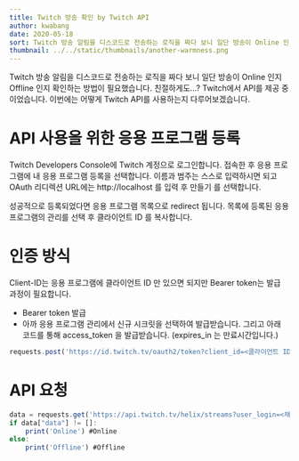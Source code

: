 ```yaml
---
title: Twitch 방송 확인 by Twitch API
author: kwabang
date: 2020-05-18
sort: Twitch 방송 알림을 디스코드로 전송하는 로직을 짜다 보니 일단 방송이 Online 인...
thumbnail: ../../static/thumbnails/another-warmness.png
---
```


Twitch 방송 알림을 디스코드로 전송하는 로직을 짜다 보니 일단 방송이 Online 인지 Offline 인지 확인하는 방법이 필요했습니다.
친절하게도...?
Twitch에서 API를 제공 중이었습니다.
이번에는 어떻게 Twitch API를 사용하는지 다루어보겠습니다.

# API 사용을 위한 응용 프로그램 등록

Twitch Developers Console에 Twitch 계정으로 로그인합니다.
접속한 후 응용 프로그램에 내 응용 프로그램 등록을 선택합니다.
이름과 범주는 스스로 입력하시면 되고 OAuth 리디렉션 URL에는 http://localhost 를 입력 후 만들기 를 선택합니다.

성공적으로 등록되었다면 응용 프로그램 목록으로 redirect 됩니다.
목록에 등록된 응용프로그램의 관리를 선택 후 클라이언트 ID 를 복사합니다.

# 인증 방식

Client-ID는 응용 프로그램에 클라이언트 ID 만 있으면 되지만 Bearer token는 발급 과정이 필요합니다.

- Bearer token 발급
- 아까 응용 프로그램 관리에서 신규 시크릿을 선택하여 발급받습니다. 그리고 아래 코드를 통해 access_token 을 발급받습니다. (expires_in 는 만료시간입니다.)

```js
requests.post('https://id.twitch.tv/oauth2/token?client_id=<클라이언트 ID>&client_secret=<클라이언트 시크릿>&grant_type=client_credentials').json()
```

# API 요청

```js
data = requests.get('https://api.twitch.tv/helix/streams?user_login=<채널ID>',headers={'Authorization': 'Bearer <access_token>','Client-ID':'<클라이언트 ID>'}).json()
if data["data"] != []:
	print('Online') #Online
else:
	print('Offline') #Offline
```
